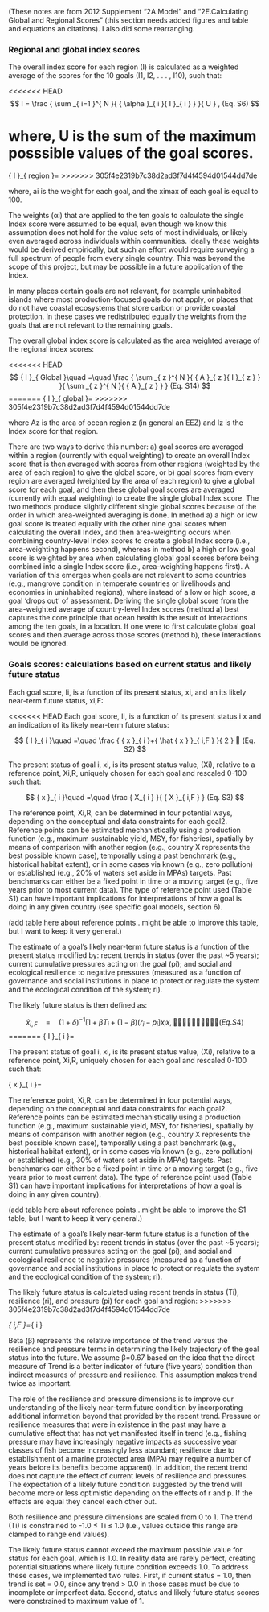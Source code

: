 (These notes are from 2012 Supplement "2A.Model" and "2E.Calculating Global and Regional Scores" (this section needs added figures and table and equations an citations).  I also did some rearranging.

### Regional and global index scores
The overall index score for each region (I) is calculated as a weighted average of the scores for the 10 goals (I1, I2, . . . , I10), such that:

<<<<<<< HEAD
$$
I =  \frac { \sum _{ i=1 }^{ N }{ { \alpha  }_{ i }{ I }_{ i } }  }{ U }  , (Eq. S6)
$$

where, U is the sum of the maximum posssible values of the goal scores.
=======
{ I }_{ region }\quad =\quad \frac { \sum _{ i=1 }^{ N }{ { a }_{ i }{ I }_{ i } }  }{ \sum _{ i=1 }^{ N }{ { a }_{ i } }  } 
>>>>>>> 305f4e2319b7c38d2ad3f7d4f4594d01544dd7de

where, ai is the weight for each goal, and the ximax of each goal is equal to 100.

The weights (αi) that are applied to the ten goals to calculate the single Index score were assumed to be equal, even though we know this assumption does not hold for the value sets of most individuals, or likely even averaged across individuals within communities.  Ideally these weights would be derived empirically, but such an effort would require surveying a full spectrum of people from every single country. This was beyond the scope of this project, but may be possible in a future application of the Index.

In many places certain goals are not relevant, for example uninhabited islands where most production-focused goals do not apply, or places that do not have coastal ecosystems that store carbon or provide coastal protection. In these cases we redistributed equally the weights from the goals that are not relevant to the remaining goals.

The overall global index score is calculated as the area weighted average of the regional index scores: 

<<<<<<< HEAD
$$
{ I }_{ Global }\quad =\quad \frac { \sum _{ z }^{ N }{ { A }_{ z }{ I }_{ z } }  }{ \sum _{ z }^{ N }{ { A }_{ z } }  } (Eq. S14)
$$
=======
{ I }_{ global }\quad =\quad \frac { \sum _{ z=1 }^{ N }{ { A }_{ Z }{ I }_{ Z } }  }{ \sum _{ z=1 }^{ N }{ { A }_{ Z } }  } 
>>>>>>> 305f4e2319b7c38d2ad3f7d4f4594d01544dd7de

where Az is the area of ocean region z (in general an EEZ) and Iz is the Index score for that region.

There are two ways to derive this number: a) goal scores are averaged within a region (currently with equal weighting) to create an overall Index score that is then averaged with scores from other regions (weighted by the area of each region) to give the global score, or b) goal scores from every region are averaged (weighted by the area of each region) to give a global score for each goal, and then these global goal scores are averaged (currently with equal weighting) to create the single global Index score. The two methods produce slightly different single global scores because of the order in which area-weighted averaging is done. In method a) a high or low goal score is treated equally with the other nine goal scores when calculating the overall Index, and then area-weighting occurs when combining country-level Index scores to create a global Index score (i.e., area-weighting happens second), whereas in method b) a high or low goal score is weighted by area when calculating global goal scores before being combined into a single Index score (i.e., area-weighting happens first). A variation of this emerges when goals are not relevant to some countries (e.g., mangrove condition in temperate countries or livelihoods and economies in uninhabited regions), where instead of a low or high score, a goal ‘drops out’ of assessment. Deriving the single global score from the area-weighted average of country-level Index scores (method a) best captures the core principle that ocean health is the result of interactions among the ten goals, in a location. If one were to first calculate global goal scores and then average across those scores (method b), these interactions would be ignored.

### Goals scores: calculations based on current status and likely future status

Each goal score, Ii, is a function of its present status, xi,  and an its likely near-term future status, xi,F:

<<<<<<< HEAD
Each goal score, Ii, is a function of its present status i x and an indication of its likely near-term
future status:

$$
{ I }_{ i }\quad =\quad \frac { { x }_{ i }+{ \hat { x }  }_{ i,F } }{ 2 }   (Eq. S2)
$$

The present status of goal i, xi, is its present status value, (Xi), relative to a reference point, Xi,R, uniquely chosen for each goal and rescaled 0-100 such that:

$$
{ x }_{ i }\quad =\quad \frac { X_{ i } }{ { X }_{ i,F } }  (Eq. S3)
$$

The reference point, Xi,R, can be determined in
four potential ways, depending on the conceptual
and data constraints for each goal2. Reference
points can be estimated mechanistically using a
production function (e.g., maximum sustainable
yield, MSY, for fisheries), spatially by means of
comparison with another region (e.g., country X
represents the best possible known case),
temporally using a past benchmark (e.g., historical
habitat extent), or in some cases via known (e.g.,
zero pollution) or established (e.g., 20% of waters
set aside in MPAs) targets. Past benchmarks can
either be a fixed point in time or a moving target
(e.g., five years prior to most current data). The
type of reference point used (Table S1) can have
important implications for interpretations of how a
goal is doing in any given country (see specific
goal models, section 6).

(add table here about reference points...might be able to improve this table, but I want to keep it very general.)

The estimate of a goal’s likely near-term future status is a function of the present status modified by: recent trends in status (over the past ~5 years); current cumulative pressures acting on the goal (pi); and social and ecological resilience to negative pressures (measured as a function of governance and social institutions in place to protect or regulate the system and the ecological condition of the system; ri).  

The likely future status is then defined as:

$$
{ \hat { x }  }_{ i,F }\quad =\quad { (1+\delta ) }^{ -1 }\left[ 1+\beta { T }_{ i }+(1-\beta )({ r }_{ i }-{ p }_{ i } \right] { x }_{ i } x ,        (Eq. S4)
$$
=======
{ I }_{ i }\quad =\quad \frac { { x }_{ i }\quad +\quad { \hat { x }  }_{ i,F } }{ 2 }

The present status of goal i, xi, is its present status value, (Xi), relative to a reference point, Xi,R, uniquely chosen for each goal and rescaled 0-100 such that:

{ x }_{ i }\quad =\quad \frac { { X }_{ i } }{ { X }_{ i,R } } 

The reference point, Xi,R, can be determined in four potential ways, depending on the conceptual and data constraints for each goal2. Reference points can be estimated mechanistically using a production function (e.g., maximum sustainable yield, MSY, for fisheries), spatially by means of comparison with another region (e.g., country X represents the best possible known case), temporally using a past benchmark (e.g., historical habitat extent), or in some cases via known (e.g., zero pollution) or established (e.g., 30% of waters set aside in MPAs) targets. Past benchmarks can either be a fixed point in time or a moving target (e.g., five years prior to most current data). The type of reference point used (Table S1) can have important implications for interpretations of how a goal is doing in any given country).

(add table here about reference points...might be able to improve the S1 table, but I want to keep it very general.)

The estimate of a goal’s likely near-term future status is a function of the present status modified by: recent trends in status (over the past ~5 years); current cumulative pressures acting on the goal (pi); and social and ecological resilience to negative pressures (measured as a function of governance and social institutions in place to protect or regulate the system and the ecological condition of the system; ri).  

The likely future status is calculated using recent trends in status (Ti), resilience (ri), and pressure (pi) for each goal and region:
>>>>>>> 305f4e2319b7c38d2ad3f7d4f4594d01544dd7de

\hat { x } _{ i,F }\quad =\quad \left[ 1\quad +\quad \beta { T }_{ i }\quad +\quad \left( 1\quad -\quad \beta  \right) \left( { r }_{ i }\quad -\quad { p }_{ i } \right)  \right] { x }_{ i }

Beta (β) represents the relative importance of the trend versus the resilience and pressure terms in determining the likely trajectory of the goal status into the future. We assume β=0.67 based on the idea that the direct measure of Trend is a better indicator of future (five years) condition than indirect measures of pressure and resilience. This assumption makes trend twice as important.

The role of the resilience and pressure dimensions is to improve our understanding of the likely near-term future condition by incorporating additional information beyond that provided by the recent trend. Pressure or resilience measures that were in existence in the past may have a cumulative effect that has not yet manifested itself in trend (e.g., fishing pressure may have increasingly negative impacts as successive year classes of fish become increasingly less abundant; resilience due to establishment of a marine protected area (MPA) may require a number of years before its benefits become apparent). In addition, the recent trend does not capture the effect of current levels of resilience and pressures. The expectation of a likely future condition suggested by the trend will become more or less optimistic depending on the effects of r and p. If the effects are equal they cancel each other out.

Both resilience and pressure dimensions are scaled from 0 to 1. The trend (Ti) is constrained to -1.0 ≤ Ti ≤ 1.0 (i.e., values outside this range are clamped to range end values). 

The likely future status cannot exceed the maximum possible value for status for each goal, which is 1.0. In reality data are rarely perfect, creating potential situations where likely future condition exceeds 1.0. To address these cases, we implemented two rules. First, if current status = 1.0, then trend is set = 0.0, since any trend > 0.0 in those cases must be due to incomplete or imperfect data. Second, status and likely future status scores were constrained to maximum value of 1.